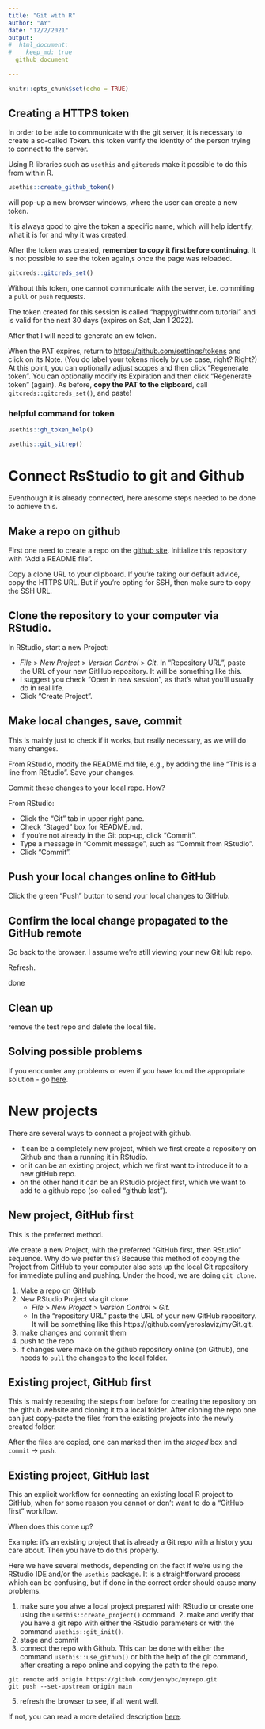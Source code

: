 ```yaml
---
title: "Git with R"
author: "AY"
date: "12/2/2021"
output: 
#  html_document:
#    keep_md: true
  github_document
  
---
```


```r
knitr::opts_chunk$set(echo = TRUE)
```

## Creating a HTTPS token

In order to be able to communicate with the git server, it is necessary to create a so-called Token. this token varify the identity of the person trying to connect to the server. 

Using R libraries such as `usethis` and `gitcreds` make it possible to do this from within R. 

```r
usethis::create_github_token()
```

will pop-up a new browser windows, where the user can create a new token.

It is always good to give the token a specific name, which will help identify, what it is for and why it was created. 

After the token was created, **remember to copy it first before continuing**. It is not possible to see the token again,s once the page was reloaded.

```r
gitcreds::gitcreds_set()
```

Without this token, one cannot communicate with the server, i.e. commiting a `pull` or `push` requests. 

The token created for this session is called "happygitwithr.com tutorial" and is valid for the next 30 days (expires on Sat, Jan 1 2022).


After that I will need to generate an ew token.

When the PAT expires, return to [https://github.com/settings/tokens](https://github.com/settings/tokens) and click on its Note. (You do label your tokens nicely by use case, right? Right?) At this point, you can optionally adjust scopes and then click “Regenerate token”. You can optionally modify its Expiration and then click “Regenerate token” (again). As before, **copy the PAT to the clipboard**, call `gitcreds::gitcreds_set()`, and paste!

### helpful command for token 

```r 
usethis::gh_token_help()

usethis::git_sitrep()
```

# Connect RsStudio to git and Github

Eventhough it is already connected, here aresome steps needed to be done to achieve this.

## Make a repo on github

First one need to create a repo on the [github site](https://github.com/). Initialize this repository with "Add a README file".

Copy a clone URL to your clipboard. If you’re taking our default advice, copy the HTTPS URL. But if you’re opting for SSH, then make sure to copy the SSH URL.

## Clone the repository to your computer via RStudio.

In RStudio, start a new Project:

- _File_ > _New Project_ > _Version Control_ > _Git_. In “Repository URL”, paste the URL of your new GitHub repository. It will be something like this.
- I suggest you check “Open in new session”, as that’s what you’ll usually do in real life.
- Click “Create Project”.

## Make local changes, save, commit

This is mainly just to check if it works, but really necessary, as we will do many changes.

From RStudio, modify the README.md file, e.g., by adding the line “This is a line from RStudio”. Save your changes.

Commit these changes to your local repo. How?

From RStudio:

- Click the “Git” tab in upper right pane.
- Check “Staged” box for README.md.
- If you’re not already in the Git pop-up, click “Commit”.
- Type a message in “Commit message”, such as “Commit from RStudio”.
- Click “Commit”.

## Push your local changes online to GitHub

Click the green “Push” button to send your local changes to GitHub.

## Confirm the local change propagated to the GitHub remote

Go back to the browser. I assume we’re still viewing your new GitHub repo.

Refresh.

done

## Clean up

remove the test repo and delete the local file.

## Solving possible problems

If you encounter any problems or even if you have found the appropriate solution - go [here](https://happygitwithr.com/troubleshooting.html).

# New projects

There are several ways to connect a project with github. 

- It can be a completely new project, which we first create a repository on Github and than a running it in RStudio.
- or it can be an existing project, which we first want to introduce it to a new gitHub repo.
- on the other hand it can be an RStudio project first, which we want to add to a github repo (so-called "github last").

## New project, GitHub first

This is the preferred method.

We create a new Project, with the preferred “GitHub first, then RStudio” sequence. Why do we prefer this? Because this method of copying the Project from GitHub to your computer also sets up the local Git repository for immediate pulling and pushing. Under the hood, we are doing `git clone`.

1. Make a repo on GitHub
2. New RStudio Project via git clone
    - _File_ > _New Project_ > _Version Control_ > _Git_. 
    - In the “repository URL” paste the URL of your new GitHub repository. It will be something like this https://github.com/yeroslaviz/myGit.git.
3. make changes and commit them
4. push to the repo
5. If changes were make on the github repository online (on Github), one needs to `pull` the changes to the local folder.

## Existing project, GitHub first

This is mainly repeating the steps from before for creating the repository on the github website and cloning it to a local folder. After cloning the repo one can just copy-paste the files from the existing projects into the newly created folder.

After the files are copied, one can marked then im the _staged_ box and `commit` -> `push`.

## Existing project, GitHub last

This an explicit workflow for connecting an existing local R project to GitHub, when for some reason you cannot or don’t want to do a “GitHub first” workflow.

When does this come up? 

Example: it’s an existing project that is already a Git repo with a history you care about. Then you have to do this properly.

Here we have several methods, depending on the fact if we're using the RStudio IDE and/or the `usethis` package. It is a straightforward process which can be confusing, but if done in the correct order should cause many problems. 

1. make sure you ahve a local project prepared with RStudio or create one using the `usethis::create_project()` command. 2. make and verify that you have a git repo with either the RStudio parameters or with the command `usethis::git_init()`.
3. stage and commit
4. connect the repo with Github.  This can be done with either the command `usethis::use_github()` or bith the help of the git command, after creating a repo online and copying the path to the repo.

```shell
git remote add origin https://github.com/jennybc/myrepo.git
git push --set-upstream origin main
```

5. refresh the browser to see, if all went well. 

If not, you can read a more detailed description [here](https://happygitwithr.com/existing-github-last.html).
















